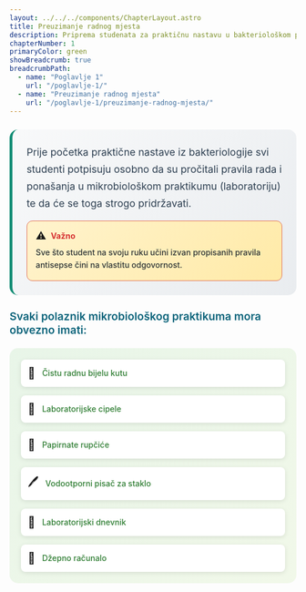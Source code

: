 ```yaml
---
layout: ../../../components/ChapterLayout.astro
title: Preuzimanje radnog mjesta
description: Priprema studenata za praktičnu nastavu u bakteriološkom praktikumu
chapterNumber: 1
primaryColor: green
showBreadcrumb: true
breadcrumbPath:
  - name: "Poglavlje 1"
    url: "/poglavlje-1/"
  - name: "Preuzimanje radnog mjesta"
    url: "/poglavlje-1/preuzimanje-radnog-mjesta/"
---
```



<div style="background: linear-gradient(135deg, #f8f9fa 0%, #e9ecef 100%); border-radius: 15px; padding: 25px; margin: 25px 0; border-left: 5px solid #138d75;">
  <p style="font-size: 1.1rem; line-height: 1.7; margin: 0 0 15px 0; color: #2c3e50;">
    Prije početka praktične nastave iz bakteriologije svi studenti potpisuju osobno da su pročitali pravila rada i ponašanja u mikrobiološkom praktikumu (laboratoriju) te da će se toga strogo pridržavati.
  </p>
  <div style="background: linear-gradient(135deg, #fff3cd 0%, #ffeaa7 100%); border-radius: 10px; padding: 15px; border: 1px solid #e17055;">
    <div style="display: flex; align-items: center; margin-bottom: 8px;">
      <span style="font-size: 18px; margin-right: 8px;">⚠️</span>
      <strong style="color: #d63031;">Važno</strong>
    </div>
    <p style="margin: 0; color: #2d3436; line-height: 1.6; font-weight: 500;">
      Sve što student na svoju ruku učini izvan propisanih pravila antisepse čini na vlastitu odgovornost.
    </p>
  </div>
</div>

<h4 style="color: #096279; font-size: 1.2rem; font-weight: 600; margin: 1.2rem 0 0.8rem 0;">Svaki polaznik mikrobiološkog praktikuma mora obvezno imati:</h4>

<div style="background: linear-gradient(135deg, #e8f5e8 0%, #f1f8e9 100%); border-radius: 15px; padding: 20px; margin: 20px 0;">
  <div style="display: grid; grid-template-columns: repeat(auto-fit, minmax(280px, 1fr)); gap: 15px;">
    <div style="display: flex; align-items: center; background: white; padding: 12px; border-radius: 8px; box-shadow: 0 2px 8px rgba(0,0,0,0.1);">
      <span style="font-size: 20px; margin-right: 12px;">🥼</span>
      <span style="color: #2e7d32; font-weight: 500;">Čistu radnu bijelu kutu</span>
    </div>
    <div style="display: flex; align-items: center; background: white; padding: 12px; border-radius: 8px; box-shadow: 0 2px 8px rgba(0,0,0,0.1);">
      <span style="font-size: 20px; margin-right: 12px;">👟</span>
      <span style="color: #2e7d32; font-weight: 500;">Laboratorijske cipele</span>
    </div>
    <div style="display: flex; align-items: center; background: white; padding: 12px; border-radius: 8px; box-shadow: 0 2px 8px rgba(0,0,0,0.1);">
      <span style="font-size: 20px; margin-right: 12px;">🧻</span>
      <span style="color: #2e7d32; font-weight: 500;">Papirnate rupčiće</span>
    </div>
    <div style="display: flex; align-items: center; background: white; padding: 12px; border-radius: 8px; box-shadow: 0 2px 8px rgba(0,0,0,0.1);">
      <span style="font-size: 20px; margin-right: 12px;">🖊️</span>
      <span style="color: #2e7d32; font-weight: 500;">Vodootporni pisač za staklo</span>
    </div>
    <div style="display: flex; align-items: center; background: white; padding: 12px; border-radius: 8px; box-shadow: 0 2px 8px rgba(0,0,0,0.1);">
      <span style="font-size: 20px; margin-right: 12px;">📔</span>
      <span style="color: #2e7d32; font-weight: 500;">Laboratorijski dnevnik</span>
    </div>
    <div style="display: flex; align-items: center; background: white; padding: 12px; border-radius: 8px; box-shadow: 0 2px 8px rgba(0,0,0,0.1);">
      <span style="font-size: 20px; margin-right: 12px;">🔢</span>
      <span style="color: #2e7d32; font-weight: 500;">Džepno računalo</span>
    </div>
  </div>
</div>
